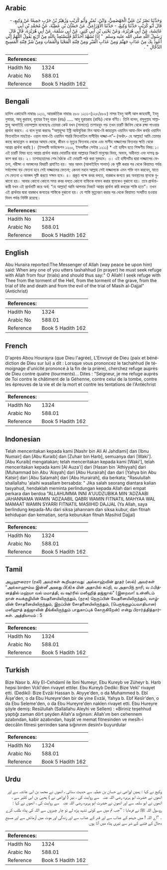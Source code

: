 ## Arabic


<div dir="rtl" lang="ar" style={{fontSize:'larger',backgroundColor:'#f8f9fa',padding:20}}>
وَحَدَّثَنَا نَصْرُ بْنُ عَلِيٍّ الْجَهْضَمِيُّ، وَابْنُ، نُمَيْرٍ وَأَبُو كُرَيْبٍ وَزُهَيْرُ بْنُ حَرْبٍ جَمِيعًا عَنْ وَكِيعٍ، - قَالَ أَبُو كُرَيْبٍ حَدَّثَنَا وَكِيعٌ، - حَدَّثَنَا الأَوْزَاعِيُّ، عَنْ حَسَّانَ بْنِ عَطِيَّةَ، عَنْ مُحَمَّدِ بْنِ أَبِي عَائِشَةَ، عَنْ أَبِي هُرَيْرَةَ، وَعَنْ يَحْيَى بْنِ أَبِي كَثِيرٍ، عَنْ أَبِي سَلَمَةَ، عَنْ أَبِي هُرَيْرَةَ، قَالَ قَالَ رَسُولُ اللَّهِ صلى الله عليه وسلم ‏ "‏ إِذَا تَشَهَّدَ أَحَدُكُمْ فَلْيَسْتَعِذْ بِاللَّهِ مِنْ أَرْبَعٍ يَقُولُ اللَّهُمَّ إِنِّي أَعُوذُ بِكَ مِنْ عَذَابِ جَهَنَّمَ وَمِنْ عَذَابِ الْقَبْرِ وَمِنْ فِتْنَةِ الْمَحْيَا وَالْمَمَاتِ وَمِنْ شَرِّ فِتْنَةِ الْمَسِيحِ الدَّجَّالِ ‏"‏ ‏.‏
</div>
<div style={{backgroundColor:'#f8f9fa',padding:20, marginBottom: 10}}><table> <thead> <tr> <th>References:</th> <th></th> </tr> </thead> <tbody><tr><td>Hadith No</td><td>1324</td></tr><tr><td>Arabic No</td><td>588.01</td></tr><tr><td>Reference</td><td>Book 5 Hadith 162</td></tr></tbody></table></div>

## Bengali


<div dir="ltr" lang="bn" style={{fontSize:'larger',backgroundColor:'#f8f9fa',padding:20}}>
হাদিস একাডেমি নাম্বারঃ ১২১১, আন্তর্জাতিক নাম্বারঃ ৫৮৮ ১২১১-(১২৮/৫৮৮) নাসর ইবনু আলী আল জাহযামী, ইবনু নুমায়র, আবূ কুরায়ব, যুহায়র ইবনু হারব (রহঃ) ..... আবূ হুরায়রাহ (রাযিঃ) থেকে বর্ণিত। তিনি বলেন, রসূলুল্লাহ সাল্লাল্লাহু আলাইহি ওয়াসাল্লাম বলেছেনঃ তোমরা কেউ যখন (সালাতে) তাশাহহুদ পড় তখন চারটি জিনিস থেকে রক্ষা পাওয়ার প্রার্থনা করবে। এ বলে দুআ করবেঃ “আল্লহুম্মা ইন্নী আউযুবিকা মিন আযা-বি জাহান্নাম ওয়ামিন আযা-বিল কবরি ওয়ামিন ফিতনাতিল মাহইয়া- ওয়াল মামা-তি ওয়ামিন শাররি ফিতনাতিল মাসীহিদ দাজ্জা-ল”– (অর্থাৎ- হে আল্লাহ! আমি তোমার কাছে জাহান্নাম ও কবরের আযাব থেকে, জীবন ও মৃত্যুর ফিতনাহ থেকে এবং মাসীহ দাজ্জালের ফিতনার ক্ষতি থেকে আশ্রয় প্রার্থনা করছি )। (ইসলামী ফাউন্ডেশন ১২০০, ইসলামীক সেন্টার ১২১১) * এই হাদীস হতে শিক্ষণীয় বিষয়: ১। এই চারটি বিষয় হতে আশ্রয় প্রার্থনা করার দোয়াটির দ্বারা আল্লাহর নিকটে মানুষের বিনয়, অভাব, অধীনতা এবং দাসত্ব প্রকাশ করা হয়। ২। তাশাহহোদের শেষ বৈঠকে এই দোয়াটি পাঠ করা মুস্তহাব। ৩। এই হাদীসটির দ্বারা দাজ্জালের ফেতনা, পরীক্ষা ও অমঙ্গলের বিষয়টি প্রমাণিত হয়। আর আদম (আলাইহিস সালাম) কে সৃষ্টি করার পর থেকে কিয়ামত পর্যন্ত সর্বাপেক্ষা বড় ফেতনা হবে সেই দাজ্জালের ফেতনা; কেননা মহান আল্লাহ সেই দাজ্জালকে এমন শক্তি দান করবেন, যাতে সে ফেতনা ও অমঙ্গল সৃষ্টি করতে সক্ষম হবে। ৪। প্রকৃত পক্ষে কবর বলতে, বারজাখ জগতে রূহ অবস্থানের স্থানকে বুঝানো হয়। আবার কোনো কোনো সময় কবর বলতে কোনো ব্যক্তিকে দাফন করার স্থানকেও বুঝানো হয়। তবে প্রার্থনাকারী যখন এই প্রার্থনাটি করে অর্থ: “হে আল্লাহ! আমি আপনার নিকটে আশ্রয় প্রার্থনা করি কবরের শাস্তি হতে”। তখন এই প্রার্থনার দ্বারা বারজাখ জগতের শাস্তিকে বুঝানো হয়। যে শাস্তি মৃত্যুবরণ করার পর থেকে কিয়ামত সংঘটিত হওয়ার দিবস পর্যন্ত নির্দিষ্ট রয়েছে।
</div>
<div style={{backgroundColor:'#f8f9fa',padding:20, marginBottom: 10}}><table> <thead> <tr> <th>References:</th> <th></th> </tr> </thead> <tbody><tr><td>Hadith No</td><td>1324</td></tr><tr><td>Arabic No</td><td>588.01</td></tr><tr><td>Reference</td><td>Book 5 Hadith 162</td></tr></tbody></table></div>

## English


<div dir="ltr" lang="en" style={{fontSize:'larger',backgroundColor:'#f8f9fa',padding:20}}>
Abu Huraira reported:The Messenger of Allah (way peace be upon him) said: When any one of you utters tashahhud (in prayer) he must seek refuge with Allah from four (trials) and should thus say:" O Allah! I seek refuge with Thee from the torment of the Hell, from the torment of the grave, from the trial of life and death and from the evil of the trial of Masih al-Dajjal" (Antichrist)
</div>
<div style={{backgroundColor:'#f8f9fa',padding:20, marginBottom: 10}}><table> <thead> <tr> <th>References:</th> <th></th> </tr> </thead> <tbody><tr><td>Hadith No</td><td>1324</td></tr><tr><td>Arabic No</td><td>588.01</td></tr><tr><td>Reference</td><td>Book 5 Hadith 162</td></tr></tbody></table></div>

## French


<div dir="ltr" lang="fr" style={{fontSize:'larger',backgroundColor:'#f8f9fa',padding:20}}>
D'après Abou Hourayra (que Dieu l'agrée), L'Envoyé de Dieu (paix et bénédiction de Dieu sur lui) a dit : Lorsque vous prononcez le tachahhud (le témoignage d'unicité prononcé à la fin de la prière), cherchez refuge auprès de Dieu contre quatre (tourments)... Dites : "Seigneur, je me refuge auprès de Toi contre le châtiment de la Géhenne, contre celui de la tombe, contre les épreuves de la vie et de la mort et contre les tentations de l'Antéchrist
</div>
<div style={{backgroundColor:'#f8f9fa',padding:20, marginBottom: 10}}><table> <thead> <tr> <th>References:</th> <th></th> </tr> </thead> <tbody><tr><td>Hadith No</td><td>1324</td></tr><tr><td>Arabic No</td><td>588.01</td></tr><tr><td>Reference</td><td>Book 5 Hadith 162</td></tr></tbody></table></div>

## Indonesian


<div dir="ltr" lang="id" style={{fontSize:'larger',backgroundColor:'#f8f9fa',padding:20}}>
Telah menceritakan kepada kami [Nashr bin Ali Al Jahdlami] dan [Ibnu Numair] dan [Abu Kuraib] dan [Zuhair bin Harb], semuanya dari [Waki']. [Abu Kuraib] mengatakan; telah menceritakan kepada kami [Waki'], telah menceritakan kepada kami [Al Auza'i] dari [Hasan bin 'Athiyyah] dari [Muhammad bin Abu 'Aisyah] dari [Abu Hurairah] dan dari [Yahya bin Abu Katsir] dari [Abu Salamah] dari [Abu Hurairah], dia berkata; "Rasulullah shallallahu 'alaihi wasallam bersabda: " Jika salah seorang diantara kalian tasyahud, hendaklah meminta perlindungan kepada Allah dari empat perkara dan berdoa "ALLAHUMMA INNI A'UUDZUBIKA MIN 'ADZAABI JAHANNAMA WAMIN 'ADZAABIL QABRI WAMIN FITNATIL MAHYAA WAL MAMAAT WAMIN SYARRI FITNATIL MASIIHID DAJJAL (Ya Allah, saya berlindung kepada-Mu dari siksa jahannam dan siksa kubur, dan fitnah kehidupan dan kematian, serta keburukan fitnah Masihid Dajjal)
</div>
<div style={{backgroundColor:'#f8f9fa',padding:20, marginBottom: 10}}><table> <thead> <tr> <th>References:</th> <th></th> </tr> </thead> <tbody><tr><td>Hadith No</td><td>1324</td></tr><tr><td>Arabic No</td><td>588.01</td></tr><tr><td>Reference</td><td>Book 5 Hadith 162</td></tr></tbody></table></div>

## Tamil


<div dir="ltr" lang="ta" style={{fontSize:'larger',backgroundColor:'#f8f9fa',padding:20}}>
அபூஹுரைரா (ரலி) அவர்கள் கூறியதாவது: அல்லாஹ்வின் தூதர் (ஸல்) அவர்கள் "அல்லாஹும்ம இன்னீ அஊது பி(க்)க மின் அதாபில் கப்றி, வ அதாபிந் நாரி, வ ஃபித்னத்தில் மஹ்யா வல் மமாத்தி, வ ஷர்ரில் மஸீஹித் தஜ்ஜால்" (இறைவா! உன்னிடம் நான் சவக்குழியின் வேதனையிலிருந்தும், (நரக) நெருப்பின் வேதனையிலிருந்தும், வாழ்வின் சோதனையிலிருந்தும், இறப்பின் சோதனையிலிருந்தும், (பெருங்குழப்பவாதியான) மஸீஹுத் தஜ்ஜாலின் தீங்கிலிருந்தும் பாதுகாப்புக் கோருகிறேன்) என்று பிரார்த்தித்தார்கள். அத்தியாயம் : 5
</div>
<div style={{backgroundColor:'#f8f9fa',padding:20, marginBottom: 10}}><table> <thead> <tr> <th>References:</th> <th></th> </tr> </thead> <tbody><tr><td>Hadith No</td><td>1324</td></tr><tr><td>Arabic No</td><td>588.01</td></tr><tr><td>Reference</td><td>Book 5 Hadith 162</td></tr></tbody></table></div>

## Turkish


<div dir="ltr" lang="tr" style={{fontSize:'larger',backgroundColor:'#f8f9fa',padding:20}}>
Bize Nasır b. Aliy El-Cehdamî ile İbni Numeyr, Ebu Kureyb ve Züheyr b. Harb hepsi birden Vckî'den rivayet ettiler. Ebu Kureyb Dediki: Bize Vekî' rivayet etti. (Dediki): Bize Evzâi Hassan b. Atıyye'den, o da Muhammed b. Ebî Âişe'den, o da Ebu Hureyre'den bir de yine Evzâi, Yahya b. Ebf Kesîr'den, o da Ebu Seleme'den, o da Ebu Hureyre'den naklen rivayet etti. Ebu Hureyre şöyle demiş: ResûlulIah (Sallallahu Aleyhi ve Sellem) : «Biriniz teşehhud yaptığı zaman dört şeyden Allah'a sığınsın: Allah'ım ben cehennem azabından, kabir azabından, hayât ve memat fitnesinden ve mesîh-i deccâlın fitnesi şerrinden sana sığınırım desin!» buyurdular
</div>
<div style={{backgroundColor:'#f8f9fa',padding:20, marginBottom: 10}}><table> <thead> <tr> <th>References:</th> <th></th> </tr> </thead> <tbody><tr><td>Hadith No</td><td>1324</td></tr><tr><td>Arabic No</td><td>588.01</td></tr><tr><td>Reference</td><td>Book 5 Hadith 162</td></tr></tbody></table></div>

## Urdu


<div dir="rtl" lang="ur" style={{fontSize:'larger',backgroundColor:'#f8f9fa',padding:20}}>
وکیع نے کہا : ہمیں اوزاعی نے حسان بن عطیہ سے حدیث سنائی ، انھوں نے محمد بن ابی عائشہ سے اور انھوں نے حضرت ابو ہریرہ ‌رضی ‌اللہ ‌عنہ ‌ ‌ سے روایت کی ، نیز ( اوزاعی نے ) یحییٰ بن ابی کثیر سے ، انھوں نے ابو سلمہ سے اور انھون نے حضرت ابو ہریرہ ‌رضی ‌اللہ ‌عنہ ‌ ‌ سے روایت کی ، انھوں نے کہا : روسول اللہ ﷺ نے فرمایا : ’’جب تم میں سے کوئی تشہد پڑھ لے تو چار چیزوں سے اللہ کی پناہ طلب کرے ۔ ’’اے اللہ ! میں جہنم کے عذاب سے اور قبر کے عذاب سے اور زندگی اور موت میں آزمائش سے اور مسیح دجال کے فتنے کے شر سے تیری پناہ میں آتا ہوں
</div>
<div style={{backgroundColor:'#f8f9fa',padding:20, marginBottom: 10}}><table> <thead> <tr> <th>References:</th> <th></th> </tr> </thead> <tbody><tr><td>Hadith No</td><td>1324</td></tr><tr><td>Arabic No</td><td>588.01</td></tr><tr><td>Reference</td><td>Book 5 Hadith 162</td></tr></tbody></table></div>